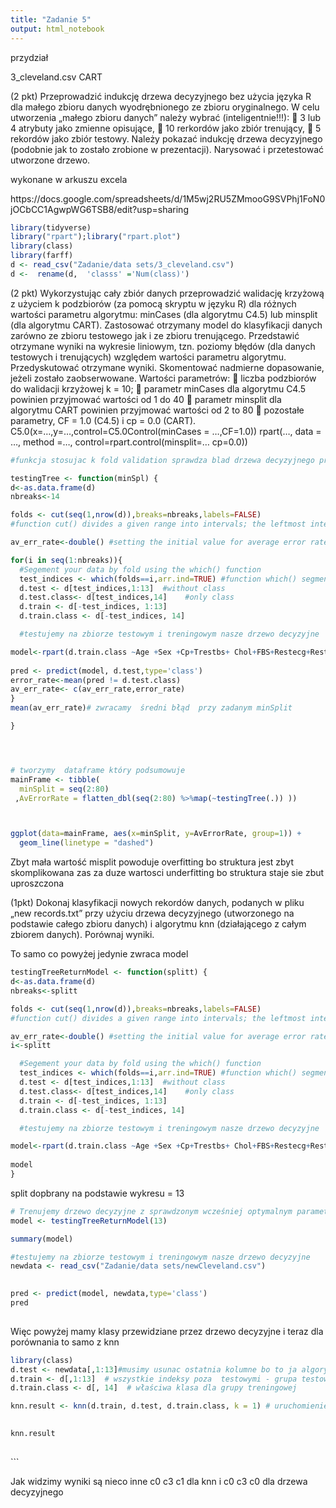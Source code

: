 ```yaml
---
title: "Zadanie 5"
output: html_notebook
---
```


przydział 

3_cleveland.csv
CART

(2 pkt) Przeprowadzić indukcję drzewa decyzyjnego bez użycia języka R dla małego zbioru danych
wyodrębnionego ze zbioru oryginalnego. W celu utworzenia „małego zbioru danych” należy wybrać
(inteligentnie!!!):
 3 lub 4 atrybuty jako zmienne opisujące,
 10 rerkordów jako zbiór trenujący,
 5 rekordów jako zbiór testowy.
Należy pokazać indukcję drzewa decyzyjnego (podobnie jak to zostało zrobione w prezentacji). Narysować i
przetestować utworzone drzewo.  

wykonane w arkuszu excela

https://docs.google.com/spreadsheets/d/1M5wj2RU5ZMmooG9SVPhj1FoN0jOCbCC1AgwpWG6TSB8/edit?usp=sharing


```r
library(tidyverse)
library("rpart");library("rpart.plot")
library(class)
library(farff)   
d <- read_csv("Zadanie/data sets/3_cleveland.csv")
d <-  rename(d,  'classs' ='Num(class)')
```


(2 pkt) Wykorzystując cały zbiór danych przeprowadzić walidację krzyżową z użyciem k podzbiorów (za pomocą
skryptu w języku R) dla różnych wartości parametru algorytmu: minCases (dla algorytmu C4.5) lub
minsplit (dla algorytmu CART). Zastosować otrzymany model do klasyfikacji danych zarówno ze zbioru
testowego jak i ze zbioru trenującego. Przedstawić otrzymane wyniki na wykresie liniowym, tzn. poziomy
błędów (dla danych testowych i trenujących) względem wartości parametru algorytmu. Przedyskutować
otrzymane wyniki. Skomentować nadmierne dopasowanie, jeżeli zostało zaobserwowane.
Wartości parametrów:
 liczba podzbiorów do walidacji krzyżowej k = 10;
 parametr minCases dla algorytmu C4.5 powinien przyjmować wartości od 1 do 40
 parametr minsplit dla algorytmu CART powinien przyjmować wartości od 2 to 80
 pozostałe parametry, CF = 1.0 (C4.5) i cp = 0.0 (CART).
C5.0(x=…,y=…,control=C5.0Control(minCases = …,CF=1.0))
rpart(…, data = …, method =…, control=rpart.control(minsplit=… cp=0.0))


```r


#funkcja stosujac k fold validation sprawdza blad drzewa decyzyjnego przy zadanym minsplit

testingTree <- function(minSpl) {
d<-as.data.frame(d)
nbreaks<-14

folds <- cut(seq(1,nrow(d)),breaks=nbreaks,labels=FALSE)
#function cut() divides a given range into intervals; the leftmost interval corresponds to level one, the next leftmost to level two and so on.

av_err_rate<-double() #setting the initial value for average error rate

for(i in seq(1:nbreaks)){
  #Segement your data by fold using the which() function 
  test_indices <- which(folds==i,arr.ind=TRUE) #function which() segments the data by fold
  d.test <- d[test_indices,1:13]  #without class
  d.test.class<- d[test_indices,14]    #only class
  d.train <- d[-test_indices, 1:13]
  d.train.class <- d[-test_indices, 14]

  #testujemy na zbiorze testowym i treningowym nasze drzewo decyzyjne

model<-rpart(d.train.class ~Age +Sex +Cp+Trestbs+ Chol+FBS+Restecg+Restecg+Thalach+Exang+Exang+Oldpeak+Slope+Slope+Slope+Ca+Thal , data = d.train, method = "class",control=rpart.control(minsplit=minSpl))
  
pred <- predict(model, d.test,type='class') 
error_rate<-mean(pred != d.test.class) 
av_err_rate<- c(av_err_rate,error_rate)
}
mean(av_err_rate)# zwracamy  średni błąd  przy zadanym minSplit 

}




# tworzymy  dataframe który podsumowuje 
mainFrame <- tibble( 
  minSplit = seq(2:80)
 ,AvErrorRate = flatten_dbl(seq(2:80) %>%map(~testingTree(.)) ))



ggplot(data=mainFrame, aes(x=minSplit, y=AvErrorRate, group=1)) +
  geom_line(linetype = "dashed")


```



Zbyt mała wartość misplit powoduje overfitting bo struktura jest zbyt skomplikowana zas za duze wartosci underfitting bo struktura staje sie zbut uproszczona




 (1pkt) Dokonaj klasyfikacji nowych rekordów danych, podanych w pliku „new records.txt” przy użyciu drzewa
decyzyjnego (utworzonego na podstawie całego zbioru danych) i algorytmu knn (działającego z całym zbiorem
danych). Porównaj wyniki. 


To samo co powyżej jedynie zwraca model
```r
testingTreeReturnModel <- function(splitt) {
d<-as.data.frame(d)
nbreaks<-splitt

folds <- cut(seq(1,nrow(d)),breaks=nbreaks,labels=FALSE)
#function cut() divides a given range into intervals; the leftmost interval corresponds to level one, the next leftmost to level two and so on.

av_err_rate<-double() #setting the initial value for average error rate
i<-splitt

  #Segement your data by fold using the which() function 
  test_indices <- which(folds==i,arr.ind=TRUE) #function which() segments the data by fold
  d.test <- d[test_indices,1:13]  #without class
  d.test.class<- d[test_indices,14]    #only class
  d.train <- d[-test_indices, 1:13]
  d.train.class <- d[-test_indices, 14]

  #testujemy na zbiorze testowym i treningowym nasze drzewo decyzyjne

model<-rpart(d.train.class ~Age +Sex +Cp+Trestbs+ Chol+FBS+Restecg+Restecg+Thalach+Exang+Exang+Oldpeak+Slope+Slope+Slope+Ca+Thal , data = d.train, method = "class",control=rpart.control(minsplit=minSpl))
  
model
}
```



split dopbrany na podstawie wykresu = 13

```r
# Trenujemy drzewo decyzyjne z sprawdzonym wcześniej optymalnym parametrem min Split
model <- testingTreeReturnModel(13)
```

```r
summary(model)
```




```r
#testujemy na zbiorze testowym i treningowym nasze drzewo decyzyjne
newdata <- read_csv("Zadanie/data sets/newCleveland.csv")

  
pred <- predict(model, newdata,type='class') 
pred
  
```


Więc powyżej mamy klasy przewidziane przez drzewo decyzyjne i teraz dla porównania to samo z knn


```r
library(class)
d.test <- newdata[,1:13]#musimy usunac ostatnia kolumne bo to ja algorytm ma się nauczyć ... 
d.train <- d[,1:13]  # wszystkie indeksy poza  testowymi - grupa testowa
d.train.class <- d[, 14]  # właściwa klasa dla grupy treningowej

knn.result <- knn(d.train, d.test, d.train.class, k = 1) # uruchomienie algorytmu knn

  
knn.result  
  

```

```


Jak widzimy wyniki są nieco inne c0 c3 c1 dla knn i c0 c3 c0  dla drzewa decyzyjnego

